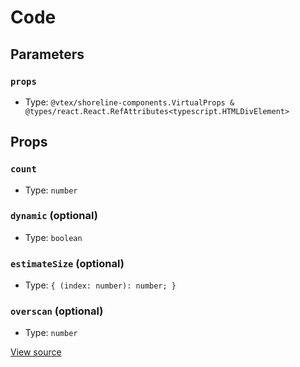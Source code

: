 # Code

## Parameters

### `props`

- Type: `@vtex/shoreline-components.VirtualProps & @types/react.React.RefAttributes<typescript.HTMLDivElement>`

## Props

### `count`

- Type: `number`

### `dynamic` (optional)

- Type: `boolean`

### `estimateSize` (optional)

- Type: `{ (index: number): number; }`

### `overscan` (optional)

- Type: `number`

[View source](https://github.com/vtex/shoreline/blob/4b310ee4d/packages/components/src/virtual/virtual.tsx#L13)
